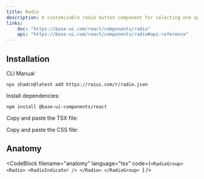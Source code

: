 ```yaml
---
title: Radio
description: A customizable radio button component for selecting one option from a group.
links:
    doc: "https://base-ui.com/react/components/radio"
    api: "https://base-ui.com/react/components/radio#api-reference"
---
```


<ComponentPreview name="radio-demo" />

## Installation

<InstallationTabs>

<InstallationTabsList>
    <InstallationTabsTrigger value="cli">CLI</InstallationTabsTrigger>
    <InstallationTabsTrigger value="manual">Manual</InstallationTabsTrigger>
</InstallationTabsList>

<InstallationTabsContent value="cli">

```package-install
npx shadcn@latest add https://roiui.com/r/radio.json
```

</InstallationTabsContent>

<InstallationTabsContent value="manual" data-manual="true">

Install dependencies:

```package-install
npm install @base-ui-components/react
```

Copy and paste the TSX file:

<ComponentSource
    src="registry/brook/ui/radio/radio.tsx"
    title="components/ui/radio.tsx"
    collapsible={true}
/>

Copy and paste the CSS file:

<ComponentSource
    src="registry/brook/ui/radio/radio.module.css"
    title="components/ui/radio.module.css"
    language="css"
    collapsible={true}
/>

</InstallationTabsContent>

</InstallationTabs>

## Anatomy

<CodeBlock
filename="anatomy"
  language="tsx"
  code={`<RadioGroup>
    <Radio>
        <RadioIndicator />
    </Radio>
</RadioGroup>
`} />
